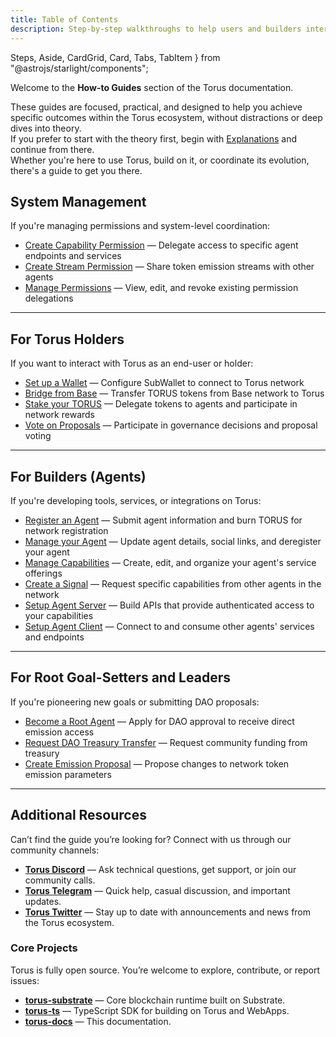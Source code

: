 ```yaml
---
title: Table of Contents
description: Step-by-step walkthroughs to help users and builders interact with Torus.
---
```

  Steps,
  Aside,
  CardGrid,
  Card,
  Tabs,
  TabItem
} from "@astrojs/starlight/components";

Welcome to the **How-to Guides** section of the Torus documentation.

These guides are focused, practical, and designed to help you achieve specific outcomes within the Torus ecosystem, without distractions or deep dives into theory.   
If you prefer to start with the theory first, begin with [Explanations](https://docs.torus.network/explanations/table-of-contents) and continue from there.   
Whether you're here to use Torus, build on it, or coordinate its evolution, there's a guide to get you there.



## System Management

If you're managing permissions and system-level coordination:


- [Create Capability Permission](https://docs.torus.network/how-to-guides/system/create-capability-permission/) — Delegate access to specific agent endpoints and services
- [Create Stream Permission](https://docs.torus.network/how-to-guides/system/create-stream-permission/) — Share token emission streams with other agents
- [Manage Permissions](https://docs.torus.network/how-to-guides/system/manage-permissions/) — View, edit, and revoke existing permission delegations

---

## For Torus Holders

If you want to interact with Torus as an end-user or holder:

- [Set up a Wallet](https://docs.torus.network/how-to-guides/holders/setup-a-wallet/) — Configure SubWallet to connect to Torus network
- [Bridge from Base](https://docs.torus.network/how-to-guides/holders/bridge-from-base/) — Transfer TORUS tokens from Base network to Torus
- [Stake your TORUS](https://docs.torus.network/how-to-guides/holders/stake-your-torus/) — Delegate tokens to agents and participate in network rewards
- [Vote on Proposals](https://docs.torus.network/how-to-guides/holders/vote-on-proposals/) — Participate in governance decisions and proposal voting

---

## For Builders (Agents)

If you're developing tools, services, or integrations on Torus:

- [Register an Agent](https://docs.torus.network/how-to-guides/builders/register-an-agent/) — Submit agent information and burn TORUS for network registration
- [Manage your Agent](https://docs.torus.network/how-to-guides/builders/manage-your-agent/) — Update agent details, social links, and deregister your agent
- [Manage Capabilities](https://docs.torus.network/how-to-guides/builders/manage-capabilities/) — Create, edit, and organize your agent's service offerings
- [Create a Signal](https://docs.torus.network/how-to-guides/builders/create-signal/) — Request specific capabilities from other agents in the network
- [Setup Agent Server](https://docs.torus.network/how-to-guides/builders/setup-agent-server/) — Build APIs that provide authenticated access to your capabilities
- [Setup Agent Client](https://docs.torus.network/how-to-guides/builders/setup-agent-client/) — Connect to and consume other agents' services and endpoints

---

## For Root Goal-Setters and Leaders  

If you're pioneering new goals or submitting DAO proposals:

- [Become a Root Agent](https://docs.torus.network/how-to-guides/goal-leaders/become-a-root-agent/) — Apply for DAO approval to receive direct emission access
- [Request DAO Treasury Transfer](https://docs.torus.network/how-to-guides/goal-leaders/request-dao-treasury-transfer/) — Request community funding from treasury
- [Create Emission Proposal](https://docs.torus.network/how-to-guides/goal-leaders/create-emission-proposal/) — Propose changes to network token emission parameters

---


## Additional Resources

Can’t find the guide you’re looking for? Connect with us through our community channels:

- **[Torus Discord](https://discord.gg/torus)** — Ask technical questions, get support, or join our community calls.
- **[Torus Telegram](https://t.me/torusnetwork)** — Quick help, casual discussion, and important updates.
- **[Torus Twitter](https://twitter.com/torus_network)** — Stay up to date with announcements and news from the Torus ecosystem.


### Core Projects

Torus is fully open source. You’re welcome to explore, contribute, or report issues:

- **[torus-substrate](https://github.com/renlabs-dev/torus-substrate)** — Core blockchain runtime built on Substrate.
- **[torus-ts](https://github.com/renlabs-dev/torus-ts)**               — TypeScript SDK for building on Torus and WebApps.
- **[torus-docs](https://github.com/renlabs-dev/torus-docs)**           — This documentation.
